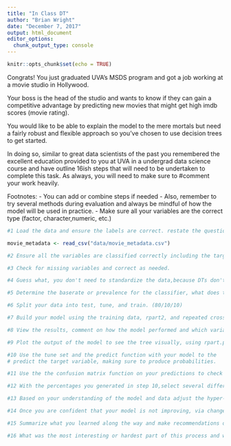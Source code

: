 ```yaml
---
title: "In Class DT"
author: "Brian Wright"
date: "December 7, 2017"
output: html_document
editor_options: 
  chunk_output_type: console
---
```


```r
knitr::opts_chunk$set(echo = TRUE)
```

Congrats! You just graduated UVA's MSDS program and got a job working at a movie studio in Hollywood. 

Your boss is the head of the studio and wants to know if they can gain a competitive advantage by predicting new movies that might get high imdb scores (movie rating). 

You would like to be able to explain the model to the mere mortals 
but need a fairly robust and flexible approach so you've 
chosen to use decision trees to get started. 

In doing so, similar to  great data scientists of the past 
you remembered the excellent education provided 
to you at UVA in a undergrad data science course and have outline 
16ish steps that will need to be undertaken to complete this task. As always, you will need to make sure to #comment your work heavily. 


 Footnotes: 
-	You can add or combine steps if needed
-	Also, remember to try several methods during evaluation and always be 
mindful of how the model will be used in practice.
- Make sure all your variables are the correct type (factor, character,numeric, etc.)


```r
#1 Load the data and ensure the labels are correct. restate the question and comment on evaluation metrics that you might pay attention to. 

movie_metadata <- read_csv("data/movie_metadata.csv")

```

```r
#2 Ensure all the variables are classified correctly including the target variable and collapse factor variables as needed. 
```

```r
#3 Check for missing variables and correct as needed.  
```

```r
#4 Guess what, you don't need to standardize the data,because DTs don't require this to be done, they make local greedy decisions...keeps getting easier, go to the next step
```

```r
#5 Determine the baserate or prevalence for the classifier, what does this number mean? (Need to cut the target appropriately)  
```

```r
#6 Split your data into test, tune, and train. (80/10/10)
```

```r
#7 Build your model using the training data, rpart2, and repeated cross validation as reviewed in class with the caret package.
```

```r
#8 View the results, comment on how the model performed and which variables appear to be contributing the most (variable importance)  
```

```r
#9 Plot the output of the model to see the tree visually, using rpart.plot 
```

```r
#10 Use the tune set and the predict function with your model to the 
# predict the target variable, making sure to produce probabilities.
```

```r
#11 Use the the confusion matrix function on your predictions to check a variety of metrics and comment on the metric that might be best for this type of analysis given your question.  
```

```r
#12 With the percentages you generated in step 10,select several different threshold levels using the threshold function we created and interpret the results. What patterns do you notice, did the evaluation metrics change? 
```

```r
#13 Based on your understanding of the model and data adjust the hyper-parameter via the built in train control function in caret or build and try new features, does the model quality improve or not? If so how and why, if not, why not?
```

```r
#14 Once you are confident that your model is not improving, via changes implemented on the training set and evaluated on the the tune set, predict with the test set and report final evaluation of the model. Discuss the output in comparison with the previous evaluations.  
```

```r
#15 Summarize what you learned along the way and make recommendations on how this could be used moving forward, being careful not to over promise. 
```

```r
#16 What was the most interesting or hardest part of this process and what questions do you still have? 
```


